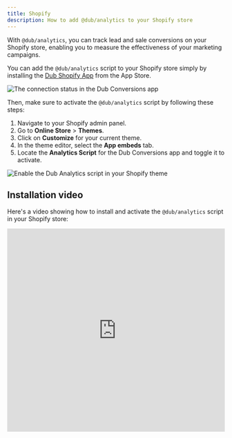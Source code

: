 ```yaml
---
title: Shopify
description: How to add @dub/analytics to your Shopify store
---
```


With `@dub/analytics`, you can track lead and sale conversions on your Shopify store, enabling you to measure the effectiveness of your marketing campaigns.

You can add the `@dub/analytics` script to your Shopify store simply by installing the [Dub Shopify App](https://d.to/shopify) from the App Store.

<Frame>
  <img
    src="/images/shopify/shopify-app.png"
    alt="The connection status in the Dub Conversions app"
  />
</Frame>

Then, make sure to activate the `@dub/analytics` script by following these steps:

1. Navigate to your Shopify admin panel.
2. Go to **Online Store** > **Themes**.
3. Click on **Customize** for your current theme.
4. In the theme editor, select the **App embeds** tab.
5. Locate the **Analytics Script** for the Dub Conversions app and toggle it to activate.

<Frame>
  <img
    src="/images/shopify/shopify-enable-tracking-script.png"
    alt="Enable the Dub Analytics script in your Shopify theme"
  />
</Frame>

## Installation video

Here's a video showing how to install and activate the `@dub/analytics` script in your Shopify store:

<iframe
  width="100%"
  height="469px"
  className="rounded-xl"
  src="https://www.loom.com/embed/936970b8db5b41488657fa92ffec384a?sid=04030975-6d7e-4126-8487-a1d9a3095efc"
  title="Loom video player"
  frameborder="0"
  allow="accelerometer; autoplay; clipboard-write; encrypted-media; gyroscope; picture-in-picture; web-share"
  referrerpolicy="strict-origin-when-cross-origin"
  allowfullscreen
/>
